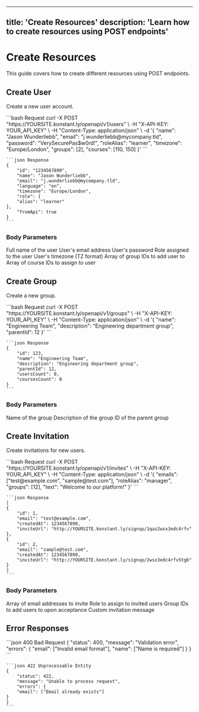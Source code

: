 ------
title: 'Create Resources'
description: 'Learn how to create resources using POST endpoints'
---

# Create Resources

This guide covers how to create different resources using POST endpoints.

## Create User

Create a new user account.

<CodeGroup>
    ```bash Request
    curl -X POST "https://YOURSITE.konstant.ly/openapi/v1/users" \
    -H "X-API-KEY: YOUR_API_KEY" \
    -H "Content-Type: application/json" \
    -d '{
    "name": "Jason Wunderliebb",
    "email": "j.wunderliebb@mycompany.tld",
    "password": "VerySecurePas$w0rd!",
    "roleAlias": "learner",
    "timezone": "Europe/London",
    "groups": [2],
    "courses": [110, 150]
}'
    ```

    ```json Response
    {
        "id": "1234567890",
        "name": "Jason Wunderliebb",
        "email": "j.wunderliebb@mycompany.tld",
        "language": "en",
        "timezone": "Europe/London",
        "role": {
        "alias": "learner"
    },
        "fromApi": true
    }
    ```
</CodeGroup>

### Body Parameters

<ParamField body="name" type="string" required>
    Full name of the user
</ParamField>

<ParamField body="email" type="string" required>
    User's email address
</ParamField>

<ParamField body="password" type="string" required>
    User's password
</ParamField>

<ParamField body="roleAlias" type="string" required>
    Role assigned to the user
</ParamField>

<ParamField body="timezone" type="string">
    User's timezone (TZ format)
</ParamField>

<ParamField body="groups" type="integer[]">
    Array of group IDs to add user to
</ParamField>

<ParamField body="courses" type="integer[]">
    Array of course IDs to assign to user
</ParamField>

## Create Group

Create a new group.

<CodeGroup>
    ```bash Request
    curl -X POST "https://YOURSITE.konstant.ly/openapi/v1/groups" \
    -H "X-API-KEY: YOUR_API_KEY" \
    -H "Content-Type: application/json" \
    -d '{
    "name": "Engineering Team",
    "description": "Engineering department group",
    "parentId": 12
}'
    ```

    ```json Response
    {
        "id": 123,
        "name": "Engineering Team",
        "description": "Engineering department group",
        "parentId": 12,
        "usersCount": 0,
        "coursesCount": 0
    }
    ```
</CodeGroup>

### Body Parameters

<ParamField body="name" type="string" required>
    Name of the group
</ParamField>

<ParamField body="description" type="string">
    Description of the group
</ParamField>

<ParamField body="parentId" type="integer">
    ID of the parent group
</ParamField>

## Create Invitation

Create invitations for new users.

<CodeGroup>
    ```bash Request
    curl -X POST "https://YOURSITE.konstant.ly/openapi/v1/invites" \
    -H "X-API-KEY: YOUR_API_KEY" \
    -H "Content-Type: application/json" \
    -d '{
    "emails": ["test@example.com", "sample@test.com"],
    "roleAlias": "manager",
    "groups": [12],
    "text": "Welcome to our platform!"
}'
    ```

    ```json Response
    [
    {
        "id": 1,
        "email": "test@example.com",
        "createdAt": 1234567890,
        "inviteUrl": "http://YOURSITE.konstant.ly/signup/1qaz2wsx3edc4rfv"
    },
    {
        "id": 2,
        "email": "sample@test.com",
        "createdAt": 1234567890,
        "inviteUrl": "http://YOURSITE.konstant.ly/signup/2wsx3edc4rfv5tgb"
    }
    ]
    ```
</CodeGroup>

### Body Parameters

<ParamField body="emails" type="string[]" required>
    Array of email addresses to invite
</ParamField>

<ParamField body="roleAlias" type="string" default="learner">
    Role to assign to invited users
</ParamField>

<ParamField body="groups" type="integer[]">
    Group IDs to add users to upon acceptance
</ParamField>

<ParamField body="text" type="string">
    Custom invitation message
</ParamField>

## Error Responses

<ResponseExample>
    ```json 400 Bad Request
    {
        "status": 400,
        "message": "Validation error",
        "errors": {
        "email": ["Invalid email format"],
        "name": ["Name is required"]
    }
    }
    ```

    ```json 422 Unprocessable Entity
    {
        "status": 422,
        "message": "Unable to process request",
        "errors": {
        "email": ["Email already exists"]
    }
    }
    ```
</ResponseExample>